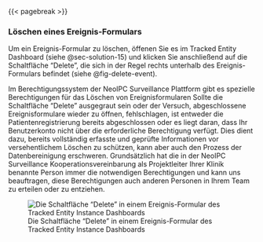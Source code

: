 
{{< pagebreak >}}

### Löschen eines Ereignis-Formulars {#sec-solution-12}

Um ein Ereignis-Formular zu löschen, öffenen Sie es im Tracked Entity Dashboard (siehe @sec-solution-15) und klicken Sie anschließend auf die Schaltfläche "Delete", die sich in der Regel rechts unterhalb des Ereignis-Formulars befindet (siehe @fig-delete-event).

::: {.callout-note}
Im Berechtigungssystem der NeoIPC Surveillance Plattform gibt es spezielle Berechtigungen für das Löschen von Ereignisformularen
Sollte die Schaltfläche "Delete" ausgegraut sein oder der Versuch, abgeschlossene Ereignisformulare wieder zu öffnen, fehlschlagen, ist entweder die Patientenregistrierung bereits abgeschlossen oder es liegt daran, dass Ihr Benutzerkonto nicht über die erforderliche Berechtigung verfügt.
Dies dient dazu, bereits vollständig erfasste und geprüfte Informationen vor versehentlichem Löschen zu schützen, kann aber auch den Prozess der Datenbereinigung erschweren.
Grundsätzlich hat die in der NeoIPC Surveillance Kooperationsvereinbarung als Projektleiter Ihrer Klinik benannte Person immer die notwendigen Berechtigungen und kann uns beauftragen, diese Berechtigungen auch anderen Personen in Ihrem Team zu erteilen oder zu entziehen.
:::

![Die Schaltfläche "Delete" in einem Ereignis-Formular des Tracked Entity Instance Dashboards](img/fig-delete-event.png){#fig-delete-event fig-alt="Ein Screenshot eines Ereignis-Formulars des Tracked Entity Instance Dashboards, in dem die Schaltfläche \"Delete\" hervorgehoben ist"}

